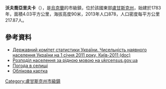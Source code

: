 {{No footnotes|time=2015-09-16T14:45:51+00:00}}
{{coord|48|49|48|N|38|21|39|E|scale:30000|display=title}}

'''沃夫喬亞里夫卡'''（{{lang-uk|Вовчоярівка}}），是[[烏克蘭|烏克蘭]]的市級鎮，位於該國東部[[盧甘斯克州|盧甘斯克州]]，始建於1783年，面積4.03平方公里，海拔高度90米，2013年人口878，人口密度每平方公里217.87人。

==參考資料==
*[https://web.archive.org/web/20121010205321/http://stat6.stat.lviv.ua/PXWEB2007/ukr/publ/2011/chnas.zip Державний комітет статистики України. Чисельність наявного населення України на 1 січня 2011 року, Київ-2011 (doc)]
*[http://database.ukrcensus.gov.ua/MULT/Database/Census/databasetree_uk.asp Розподіл населення за рідною мовою на ukrcensus.gov.ua] {{Wayback|url=http://database.ukrcensus.gov.ua/MULT/Database/Census/databasetree_uk.asp |date=20140731182036 }}
* [http://weather.in.ua/ua/lyganskaja/4241 Погода в селищі]
* [http://gska2.rada.gov.ua/pls/z7502/A005?rdat1=27.07.2008&rf7571=18439 Облікова картка]{{dead link|date=2018年3月 |bot=InternetArchiveBot |fix-attempted=yes }}

{{DEFAULTSORT:Вовчоярівка}}
[[Category:盧甘斯克州市級鎮|Category:盧甘斯克州市級鎮]]


{{Luhansk-geo-stub}}